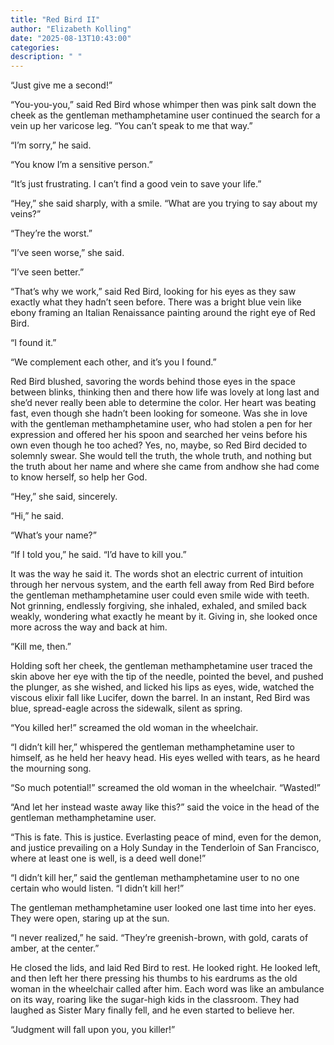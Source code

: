 ```yaml
---
title: "Red Bird II"
author: "Elizabeth Kolling"
date: "2025-08-13T10:43:00"
categories: 
description: " "
---
```



“Just give me a second!”

“You-you-you,” said Red Bird whose whimper then was pink salt down the cheek as the gentleman methamphetamine user continued the search for a vein up her varicose leg. “You can’t speak to me that way.”

“I’m sorry,” he said.

“You know I’m a sensitive person.”

“It’s just frustrating. I can’t find a good vein to save your life.”

“Hey,” she said sharply, with a smile. “What are you trying to say about my veins?”

“They’re the worst.”

“I’ve seen worse,” she said.

“I’ve seen better.”

“That’s why we work,” said Red Bird, looking for his eyes as they saw exactly what they hadn’t seen before. There was a bright blue vein like ebony framing an Italian Renaissance painting around the right eye of Red Bird.

“I found it.”

“We complement each other, and it’s you I found.”

Red Bird blushed, savoring the words behind those eyes in the space between blinks, thinking then and there how life was lovely at long last and she'd never really been able to determine the color. Her heart was beating fast, even though she hadn't been looking for someone. Was she in love with the gentleman methamphetamine user, who had stolen a pen for her expression and offered her his spoon and searched her veins before his own even though he too ached? Yes, no, maybe, so Red Bird decided to solemnly swear. She would tell the truth, the whole truth, and nothing but the truth about her name and where she came from andhow she had come to know herself, so help her God.

“Hey,” she said, sincerely.

"Hi," he said.  

“What’s your name?”

“If I told you,” he said. “I'd have to kill you.”

It was the way he said it. The words shot an electric current of intuition through her nervous system, and the earth fell away from Red Bird before the gentleman methamphetamine user could even smile wide with teeth. Not grinning, endlessly forgiving, she inhaled, exhaled, and smiled back weakly, wondering what exactly he meant by it. Giving in, she looked once more across the way and back at him.

“Kill me, then.”

Holding soft her cheek, the gentleman methamphetamine user traced the skin above her eye with the tip of the needle, pointed the bevel, and pushed the plunger, as she wished, and licked his lips as eyes, wide, watched the viscous elixir fall like Lucifer, down the barrel. In an instant, Red Bird was blue, spread-eagle across the sidewalk, silent as spring.

“You killed her!” screamed the old woman in the wheelchair.

“I didn’t kill her,” whispered the gentleman methamphetamine user to himself, as he held her heavy head. His eyes welled with tears, as he heard the mourning song. 

“So much potential!” screamed the old woman in the wheelchair. “Wasted!” 

“And let her instead waste away like this?” said the voice in the head of the gentleman methamphetamine user. 

“This is fate. This is justice. Everlasting peace of mind, even for the demon, and justice prevailing on a Holy Sunday in the Tenderloin of San Francisco, where at least one is well, is a deed well done!”


“I didn’t kill her,” said the gentleman methamphetamine user to no one certain who would
listen. “I didn’t kill her!”

The gentleman methamphetamine user looked one last time into her eyes. They were open,
staring up at the sun.

“I never realized,” he said. “They’re greenish-brown, with gold, carats of amber, at the center.”

He closed the lids, and laid Red Bird to rest. He looked right. He looked left, and then left her there pressing his thumbs to his eardrums as the old woman in the wheelchair called after him. Each word was like an ambulance on its way, roaring like the sugar-high kids in the classroom. They had laughed as Sister Mary finally fell, and he even started to believe her.

“Judgment will fall upon you, you killer!”